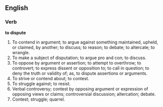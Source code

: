 ==English==

===Verb===

'''to dispute'''

#To contend in argument; to argue against something maintained, upheld, or claimed, by another; to discuss; to reason; to debate; to altercate; to wrangle.
#To make a subject of disputation; to argue pro and con; to discuss.
#To oppose by argument or assertion; to attempt to overthrow; to controvert; to express dissent or opposition to; to call in question; to deny the truth or validity of; as, to dispute assertions or arguments.
#To strive or contend about; to contest.
#To struggle against; to resist.
#Verbal controversy; contest by opposing argument or expression of opposing views or claims; controversial discussion; altercation; debate.
#Contest; struggle; quarrel.
